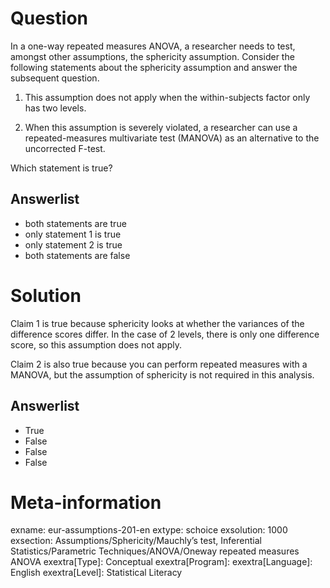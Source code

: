 Question
========
In a one-way repeated measures ANOVA, a researcher needs to test, amongst other assumptions, the sphericity assumption. Consider the following statements about the sphericity assumption and answer the subsequent question. 

1. This assumption does not apply when the within-subjects factor only has two levels. 

2. When this assumption is severely violated, a researcher can use a repeated-measures 
multivariate test (MANOVA) as an alternative to the uncorrected F-test. 

Which statement is true?

Answerlist
----------
* both statements are true
* only statement 1 is true
* only statement 2 is true
* both statements are false


Solution
========
Claim 1 is true because sphericity looks at whether the variances of the difference scores differ. In the case of 2 levels, there is only one difference score, so this assumption does not apply.

Claim 2 is also true because you can perform repeated measures with a MANOVA, but the assumption of sphericity is not required in this analysis.

Answerlist
----------
* True
* False
* False
* False


Meta-information
================
exname: eur-assumptions-201-en
extype: schoice
exsolution: 1000
exsection: Assumptions/Sphericity/Mauchly's test, Inferential Statistics/Parametric Techniques/ANOVA/Oneway repeated measures ANOVA
exextra[Type]: Conceptual
exextra[Program]: 
exextra[Language]: English
exextra[Level]: Statistical Literacy
